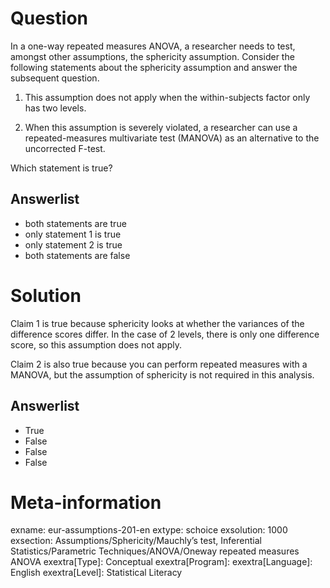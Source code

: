 Question
========
In a one-way repeated measures ANOVA, a researcher needs to test, amongst other assumptions, the sphericity assumption. Consider the following statements about the sphericity assumption and answer the subsequent question. 

1. This assumption does not apply when the within-subjects factor only has two levels. 

2. When this assumption is severely violated, a researcher can use a repeated-measures 
multivariate test (MANOVA) as an alternative to the uncorrected F-test. 

Which statement is true?

Answerlist
----------
* both statements are true
* only statement 1 is true
* only statement 2 is true
* both statements are false


Solution
========
Claim 1 is true because sphericity looks at whether the variances of the difference scores differ. In the case of 2 levels, there is only one difference score, so this assumption does not apply.

Claim 2 is also true because you can perform repeated measures with a MANOVA, but the assumption of sphericity is not required in this analysis.

Answerlist
----------
* True
* False
* False
* False


Meta-information
================
exname: eur-assumptions-201-en
extype: schoice
exsolution: 1000
exsection: Assumptions/Sphericity/Mauchly's test, Inferential Statistics/Parametric Techniques/ANOVA/Oneway repeated measures ANOVA
exextra[Type]: Conceptual
exextra[Program]: 
exextra[Language]: English
exextra[Level]: Statistical Literacy
